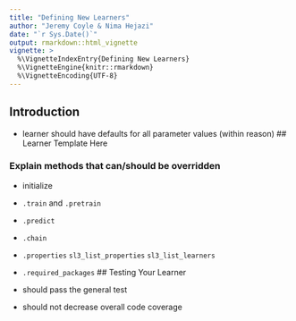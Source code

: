```yaml
---
title: "Defining New Learners"
author: "Jeremy Coyle & Nima Hejazi"
date: "`r Sys.Date()`"
output: rmarkdown::html_vignette
vignette: >
  %\VignetteIndexEntry{Defining New Learners}
  %\VignetteEngine{knitr::rmarkdown}
  %\VignetteEncoding{UTF-8}
---
```


## Introduction

* learner should have defaults for all parameter values (within reason)
## Learner Template Here

### Explain methods that can/should be overridden
* initialize
* `.train` and `.pretrain`
* `.predict`
* `.chain`
* `.properties`
`sl3_list_properties`
`sl3_list_learners`
* `.required_packages`
## Testing Your Learner

* should pass the general test
* should not decrease overall code coverage
